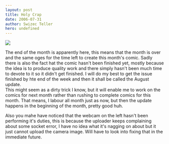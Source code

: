 ```yaml
---
layout: post
title: Holy Crap
date: 2006-07-31
author: Swizec Teller
hero: undefined
---
```


![](/includes/editor_upload/Image/sneeks/3_1.jpg)  


The end of the month is apparently here, this means that the month is over and the same oges for the time left to create this month's comic. Sadly there is also the fact hat the comic hasn't been finished yet, mostly because the idea is to produce quality work and there simply hasn't been much time to devote to it so it didn't get finished. I will do my best to get the issue finished by hte end of the week and then it shall be called the August update.  
This might seem as a dirty trick I know, but it will enable me to work on the comics for next month rather than rushing to complete comics for this month. That means, I labour all month just as now, but then the update happens in the beginning of the month, pretty good huh.  
  
Also you mahe have noticed that the webcam on the left hasn't been performing it's duties, this is because the uploader keeps complaining about some socket error, I have no idea what it's nagging on about but it just cannot upload the camera image. Will have to look into fixing that in the immediate future.
